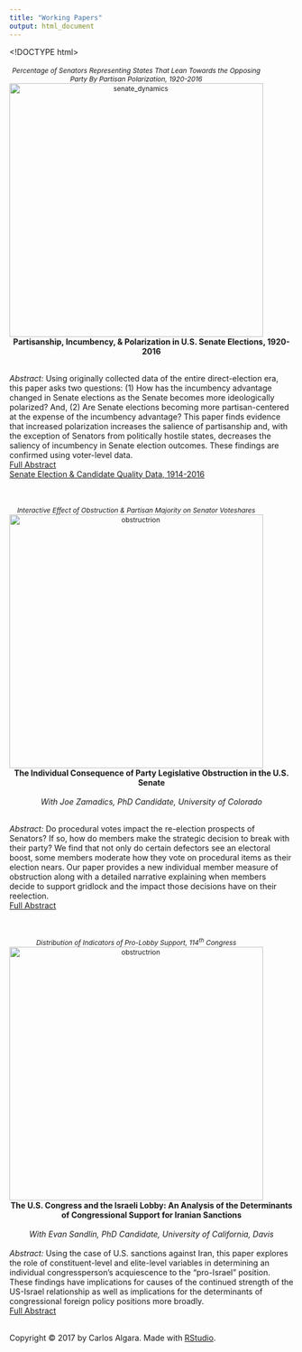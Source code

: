 ```yaml
---
title: "Working Papers"
output: html_document
---
```

<!DOCTYPE html>
<html>
<head>
<meta name="viewport" content="width=device-width, initial-scale=1">
<style>
/* On smaller screens, decrease text size */
@media only screen and (max-width: 300px) {
  .text {font-size: 11px}
}
</style>
</head>

<script>
  (function(i,s,o,g,r,a,m){i['GoogleAnalyticsObject']=r;i[r]=i[r]||function(){
  (i[r].q=i[r].q||[]).push(arguments)},i[r].l=1*new Date();a=s.createElement(o),
  m=s.getElementsByTagName(o)[0];a.async=1;a.src=g;m.parentNode.insertBefore(a,m)
  })(window,document,'script','https://www.google-analytics.com/analytics.js','ga');

  ga('create', 'UA-100362112-1', 'auto');
  ga('send', 'pageview');

</script>

  <style type="text/css">

h1.title {
  color: DarkRed;
  text-align: center;
}
</style>

  </script>
  <br/><br/>
  <div class="column">
  <div class="col-xs-10 col-sm-7 text-center">
  <div style='width: 450px; text-align: center; font-size: 85%;'>*Percentage of Senators Representing States That Lean Towards the Opposing Party By Partisan Polarization, 1920-2016* <br>
  <img src="/Users/carlosalgara/Dropbox/Github_Website/calgara.github.io/figures/senate_dynamics.png" alt="senate_dynamics" style="width:450px;" align = "top"/></div></div>
  </div>
  
  <center> **Partisanship, Incumbency, & Polarization in U.S. Senate Elections, 1920-2016** </center><br/>
  *Abstract:* Using originally collected data of the entire direct-election era, this paper asks two questions: (1) How has the incumbency advantage changed in Senate elections as the Senate becomes more ideologically polarized? And, (2) Are Senate elections becoming more partisan-centered at the expense of the incumbency advantage? This paper finds evidence that increased polarization increases the salience of partisanship and, with the exception of Senators from politically hostile states, decreases the saliency of incumbency in Senate election outcomes. These findings are confirmed using voter-level data.  
<left> [Full Abstract](https://calgara.github.io/MPSA2017_Senate_Election_Dynamics_Algara.pdf) </left>   
  <right>[Senate Election & Candidate Quality Data, 1914-2016]("mailto:calgara@ucdavis.edu") </right> <br/>
  
  </script>
  <br/><br/>
  <div class="column">
  <div class="col-xs-10 col-sm-7 text-center">
  <div style='width: 450px; text-align: center; font-size: 85%;'>*Interactive Effect of Obstruction & Partisan Majority on Senator Voteshares* <br>
  <img src="/Users/carlosalgara/Dropbox/Github_Website/calgara.github.io/figures/obstruction.png" alt="obstructrion" style="width:450px;" align = "top"/></div></div>
  </div>
  <center> **The Individual Consequence of Party Legislative Obstruction in the U.S. Senate** </center><br/>
  <center> *With Joe Zamadics, PhD Candidate, University of Colorado* </center><br/>
  *Abstract:* Do procedural votes impact the re-election prospects of Senators? If so, how do members make the strategic decision to break with their party? We find that not only do certain defectors see an electoral boost, some members moderate how they vote on procedural items as their election nears. Our paper provides a new individual member measure of obstruction along with a detailed narrative explaining when members decide to support gridlock and the impact those decisions have on their reelection.  
<left> [Full Abstract](https://calgara.github.io/Algara_Zamadics_Senate_Obstruction.pdf) </left>
  
  </script>
  <br/><br/>
  <div class="column">
  <div class="col-xs-10 col-sm-7 text-center">
  <div style='width: 450px; text-align: center; font-size: 85%;'>*Distribution of Indicators of Pro-Lobby Support, 114^th^ Congress* <br>
  <img src="/Users/carlosalgara/Dropbox/Github_Website/calgara.github.io/figures/lobby_counts.png" alt="obstructrion" style="width:450px;" align = "top"/></div></div>
  </div>
  <center> **The U.S. Congress and the Israeli Lobby: An Analysis of the Determinants of Congressional Support for Iranian Sanctions** </center><br/>
  <center> *With Evan Sandlin, PhD Candidate, University of California, Davis* </center><br/>
  *Abstract:* Using the case of U.S. sanctions against Iran, this paper explores the role of constituent-level and elite-level variables in determining an individual congressperson’s acquiescence to the “pro-Israel” position. These findings have implications for causes of the continued strength of the US-Israel relationship as well as implications for the determinants of congressional foreign policy positions more broadly.  
<left> [Full Abstract](https://calgara.github.io/MPSA2017_Sandlin_Algara_Abstract.pdf) </left>
<br/>
<br/>
<p>Copyright &copy; 2017 by Carlos Algara. Made with [RStudio](https://www.rstudio.com).</p>